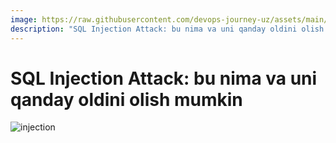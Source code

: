 ```yaml
---
image: https://raw.githubusercontent.com/devops-journey-uz/assets/main/images/tutorials/database/injection.png
description: "SQL Injection Attack: bu nima va uni qanday oldini olish mumkin"
---
```



# SQL Injection Attack: bu nima va uni qanday oldini olish mumkin

![injection](https://raw.githubusercontent.com/devops-journey-uz/assets/main/images/tutorials/database/injection.png)
